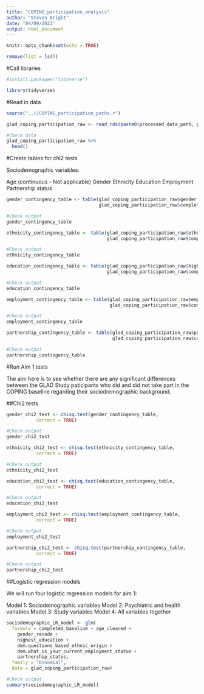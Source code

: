 ```yaml
---
title: "COPING_participation_analysis"
author: "Steven Bright"
date: "04/09/2021"
output: html_document
---
```


```r
knitr::opts_chunk$set(echo = TRUE)
```

```r

remove(list = ls())

```

#Call libraries

```r

#install.packages("tidyverse")

```

```r

library(tidyverse)

```

#Read in data

```r

source("..//COPING_participation_paths.r")

```

```r

glad_coping_participation_raw <- read_rds(paste0(processed_data_path, processed_data_name))

#Check data
glad_coping_participation_raw %>% 
  head()

```

#Create tables for chi2 tests

Sociodemographic variables:

Age (continuous - Not applicable)
Gender
Ethnicity
Education
Employment
Partnership status

```r

gender_contingency_table <- table(glad_coping_participation_raw$gender_recode_labelled,
                                  glad_coping_participation_raw$completed_baseline_labelled)

#Check output
gender_contingency_table

```

```r

ethnicity_contingency_table <- table(glad_coping_participation_raw$ethnicity_labelled,
                                     glad_coping_participation_raw$completed_baseline_labelled)

#Check output
ethnicity_contingency_table

```

```r

education_contingency_table <- table(glad_coping_participation_raw$highest_education,
                                     glad_coping_participation_raw$completed_baseline_labelled)

#Check output
education_contingency_table

```

```r

employment_contingency_table <- table(glad_coping_participation_raw$employment_labelled,
                                      glad_coping_participation_raw$completed_baseline_labelled)

#Check output
employment_contingency_table

```

```r

partnership_contingency_table <- table(glad_coping_participation_raw$partnership_status_labelled,
                                       glad_coping_participation_raw$completed_baseline_labelled)

#Check output
partnership_contingency_table

```

#Run Aim 1 tests

The aim here is to see whether there are any significant differences between 
the GLAD Study paticipants who did and did not take part in the COPING baseline
regarding their sociodremographic background.

##Chi2 tests

```r

gender_chi2_test <- chisq.test(gender_contingency_table,
           correct = TRUE)

#Check output
gender_chi2_test

```

```r

ethnicity_chi2_test <- chisq.test(ethnicity_contingency_table,
           correct = TRUE)

#Check output
ethnicity_chi2_test

```

```r

education_chi2_test <- chisq.test(education_contingency_table,
           correct = TRUE)

#Check output
education_chi2_test

```

```r

employment_chi2_test <- chisq.test(employment_contingency_table,
           correct = TRUE)

#Check output
employment_chi2_test

```

```r

partnership_chi2_test <- chisq.test(partnership_contingency_table,
           correct = TRUE)

#Check output
partnership_chi2_test

```

##Logistic regression models

We will run four logistic regression models for aim 1:

Model 1: Sociodemographic variables
Model 2: Psychiatric and health variables
Model 3: Study variables
Model 4: All variables together

```r

sociodemographic_LR_model <- glm(
  formula = completed_baseline ~ age_cleaned + 
    gender_recode +
    highest_education +
    dem.questions_based_ethnic_origin +
    dem.what_is_your_current_employment_status +
    partnership_status,
  family = "binomial",
  data = glad_coping_participation_raw)

#Check output
summary(sociodemographic_LR_model)

```

